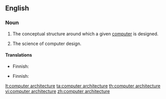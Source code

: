 ==English==

===Noun===
{{en-noun|sg=[[computer]] [[architecture]]|-}}

# {{computing}} The conceptual structure around which a given [[computer]] is designed.
# {{computing}} The science of computer design.

====Translations====
{{trans-top|conceptual structure}}
* Finnish: {{t-|fi|tietokonearkkitehtuuri}}
{{trans-mid}}
{{trans-bottom}}

{{trans-top|science}}
* Finnish: {{t-|fi|tietokonearkkitehtuuri}}
{{trans-mid}}
{{trans-bottom}}

[[lt:computer architecture]]
[[ta:computer architecture]]
[[th:computer architecture]]
[[vi:computer architecture]]
[[zh:computer architecture]]